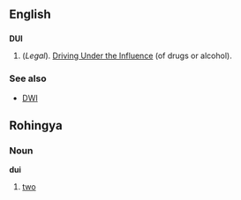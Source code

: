 ==English==

==={{initialism}}===
'''DUI'''
# (''Legal''). [[w:Drunk driving (USA)|Driving Under the Influence]] (of drugs or alcohol).

===See also===
*[[DWI]]

==Rohingya==
===Noun===
'''dui'''
# [[two]]